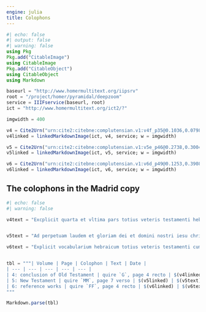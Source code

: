 ```yaml
---
engine: julia
title: Colophons
---
```



```julia
#| echo: false
#| output: false
#| warning: false
using Pkg
Pkg.add("CitableImage")
using CitableImage
Pkg.add("CitableObject")
using CitableObject
using Markdown

baseurl = "http://www.homermultitext.org/iipsrv"
root = "/project/homer/pyramidal/deepzoom"
service = IIIFservice(baseurl, root)
ict = "http://www.homermultitext.org/ict2/?"

imgwidth = 400

v4 = Cite2Urn("urn:cite2:citebne:complutensian.v1:v4f_p35@0.1036,0.07985,0.6440,0.1712")
v4linked = linkedMarkdownImage(ict, v4, service; w = imgwidth)

v5 = Cite2Urn("urn:cite2:citebne:complutensian.v1:v5e_p46@0.2738,0.3004,0.5920,0.5381")
v5linked = linkedMarkdownImage(ict, v5, service; w = imgwidth)

v6 = Cite2Urn("urn:cite2:citebne:complutensian.v1:v6d_p49@0.1253,0.3908,0.6702,0.4665")
v6linked = linkedMarkdownImage(ict, v6, service; w = imgwidth)
```



## The colophons in the Madrid copy


```julia
#| echo: false
#| warning: false

v4text = "Excplicit quarta et vltima pars totius veteris testamenti hebraico grecoque et latino idiomate nunc primum impressa in hac preclarissima Complutensi vuniuersitate. De mandato ac summptibus Reuernendissimi in christo patris et domini: domini. F. F. Francisci Ximenez de Cisneros tituli Sancte Balbine sacrosancte Romane ecclesie presbyteri Cardinalis Hispanie Archiepiscopi Toletani et hispariarum primatis : ac regnorum castelle Archicancelarii. Industria et solertia honorabilis vivi Arnaldi Guillelmi de Brocario artis impressorie Magistri. Anno Domni Millessimo quingentesimo decimo septimo. mensis Iulii die decimo."


v5text = "Ad perpetuam laudem et gloriam dei et domini nostri iesu christi hoc sacrosanctum opus noui testamenti et libri vite grecis latinisque characteribus nouiter impressum atque studiosissime emdatum: felici fine absolutum est in hac preclarissima Complutensi vniuersitate: de mandato et sumptibus Reuerendissimi in christo patris et illustrissimi domini domini fratris Francisci Ximenez de Cisneros tituli sancte Balbine sancte Romane eccl.e presbyteri Cardinalis hispanie Archiepi. toletani et Hispaniarum primatis ac regnorum castelle archiecancellarii: industria et solertia honorabilis viri Arnaldi guilelmi de Brocario artis impressorie magistri. Anno domini Millesimo quingentesimo decimo quarto. Mensis ianuarii die decimo."

v6text = "Explicit vocabularium hebraicum totius veteris testamenti cum omnibus dictionibus chaldaicis in eodem veteri testamento contentis: nouiter impressi in hac preclarissima Complutensi vniuersitate. De mandato ac sumptibus Reuerendissimi in christo patris et domini: domini F. Francisci Ximenes de Cisneros tituli Sancte Balbine sacro sancte Romane eccelsie presbyteri Cardinalis Hispanie Archiepiscopi Toletani et hispaniarum primatis: ac regnorum castelle Archicancellarii. Industria et solertia honorabilis vivi Arnaldi Guilielmi de Brocario artis impressorie Magistri. Anno Domini Millesimo quingentesimo decmo quinto. mensis Marcii die decima septima."


tbl = """| Volume | Page | Colophon | Text | Date |
| --- | --- | --- | --- | --- |
| 4: conclusion of Old Testament | quire `G`, page 4 recto | $(v4linked) | $(v4text)|  July 10, 1517|
| 5: New Testament | quire `MM`, page 7 verso | $(v5linked) | $(v5text)| January 10, 1514 |
| 6: reference works | quire `FF`, page 4 recto | $(v6linked) | $(v6text)|  March 17, 1515 |
"""

Markdown.parse(tbl)
```


